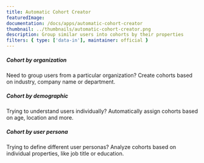 ```yaml
---
title: Automatic Cohort Creator
featuredImage:
documentation: /docs/apps/automatic-cohort-creator
thumbnail: ../thumbnails/automatic-cohort-creator.png
description: Group similar users into cohorts by their properties
filters: { type: ['data-in'], maintainer: official }
---
```


<Section
    divider={false}
    title="Find new ways to group users together and analyze their behaviour by automatically assigning similar users to a cohort based on their properties."
    size="full"
    cols={3}
>
    <div>
        <h5>Cohort by organization</h5>
        <p>Need to group users from a particular organization? Create cohorts based on industry, company name or department.</p>
    </div>
    <div>
        <h5>Cohort by demographic</h5>
        <p>Trying to understand users individually? Automatically assign cohorts based on age, location and more.</p>
    </div>
    <div>
        <h5>Cohort by user persona</h5>
        <p>Trying to define different user personas? Analyze cohorts based on individual properties, like job title or education.</p>
    </div>
</Section>

<TutorialsSlider topic="auto-cohorts" />

<Documentation />
